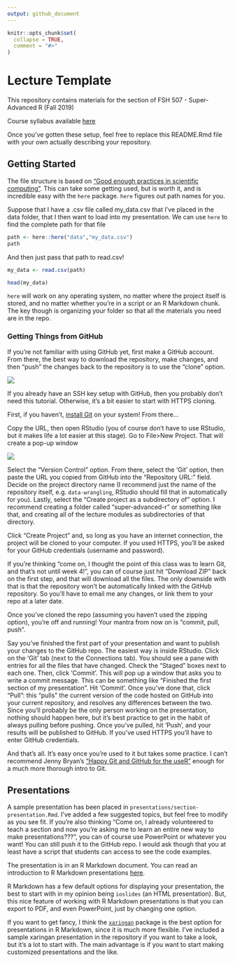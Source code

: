 ```yaml
---
output: github_document
---
```


<!-- README.md is generated from README.Rmd. Please edit that file -->

```r
knitr::opts_chunk$set(
  collapse = TRUE,
  comment = "#>"
)
```
# Lecture Template

This repository contains materials for the <YOUR LECTURE HERE> section of FSH 507 - Super-Advanced R (Fall 2019)

Course syllabus available [here](https://docs.google.com/document/d/1S63IHjNBk8e7St6XcyqhVu98qpuRTUx3DHYqzWKYDys/edit?usp=sharing)

Once you've gotten these setup, feel free to replace this README.Rmd file with your own actually describing your repository. 

## Getting Started

The file structure is based on ["Good enough practices in scientific computing"](https://journals.plos.org/ploscompbiol/article?id=10.1371/journal.pcbi.1005510). This can take some getting used, but is worth it, and is incredible easy with the `here` package. `here` figures out path names for you. 

Suppose that I have a .csv file called my_data.csv that I've placed in the data folder, that I then want to load into my presentation. We can use `here` to find the complete path for that file

```r
path <- here::here("data","my_data.csv")
path
```

And then just pass that path to read.csv!

```r
my_data <- read.csv(path)

head(my_data)
```

`here` will work on any operating system, no matter where the project itself is stored, and no matter whether you're in a script or an R Markdown chunk. The key though is organizing your folder so that all the materials you need are in the repo. 

### Getting Things from GitHub

If you're not familiar with using GitHub yet, first make a GitHub account. From there, the best way to download the repository, make changes, and then "push" the changes back to the repository is to use the "clone" option. 

![](imgs/clone.png)


If you already have an SSH key setup with GitHub, then you probably don't need this tutorial. Otherwise, it's a bit easier to start with HTTPS cloning. 

First, if you haven't, [install Git](https://git-scm.com/book/en/v2/Getting-Started-Installing-Git) on your system! From there...

Copy the URL, then open RStudio (you of course don't have to use RStudio, but it makes life a lot easier at this stage). Go to File>New Project. That will create a pop-up window

![](imgs/newproj.png)

Select the "Version Control" option. From there, select the 'Git' option, then paste the URL you copied from GitHub into the "Repository URL:" field. Decide on the project directory name (I recommend just the name of the repository itself, e.g. `data-wrangling`, RStudio should fill that in automatically for you). Lastly, select the "Create project as a subdirectory of" option. I recommend creating a folder called "super-advanced-r" or something like that, and creating all of the lecture modules as subdirectories of that directory. 

Click "Create Project" and, so long as you have an internet connection, the project will be cloned to your computer. If you used HTTPS, you'll be asked for your GitHub credentials (username and password). 

If you're thinking "come on, I thought the point of this class was to learn Git, and that's not until week 4!", you can of course just hit "Download ZIP" back on the first step, and that will download all the files. The only downside with that is that the repository won't be automatically linked with the GitHub repository. So you'll have to email me any changes, or link them to your repo at a later date. 

Once you've cloned the repo (assuming you haven't used the zipping option), you're off and running! Your mantra from now on is "commit, pull, push". 

Say you've finished the first part of your presentation and want to publish your changes to the GitHub repo. The easiest way is inside RStudio. Click on the 'Git' tab (next to the Connections tab). You should see a pane with entries for all the files that have changed. Check the "Staged" boxes next to each one. Then, click 'Commit'. This will pop up a window that asks you to write a commit message. This can be something like "Finished the first section of my presentation". Hit 'Commit'. Once you've done that, click "Pull": this "pulls" the current version of the code hosted on GitHub into your current repository, and resolves any differences between the two. Since you'll probably be the only person working on the presentation, nothing should happen here, but it's best practice to get in the habit of always pulling before pushing. Once you've pulled, hit 'Push', and your results will be published to GitHub. If you've used HTTPS you'll have to enter GitHub credentials. 

And that's all. It's easy once you're used to it but takes some practice. I can't recommend Jenny Bryan's ["Happy Git and GitHub for the useR"](https://happygitwithr.com/) enough for a much more thorough intro to Git. 


## Presentations

A sample presentation has been placed in `presentations/section-presentation.Rmd`. I've added a few suggested topics, but feel free to modify as you see fit. If you're also thinking "Come on, I already volunteered to teach a section and now you're asking me to learn an entire new way to make presentations???", you can of course use PowerPoint or whatever you want! You can still push it to the GitHub repo. I would ask though that you at least have a script that students can access to see the code examples. 

The presentation is in an R Markdown document. You can read an introduction to R Markdown presentations [here](https://bookdown.org/yihui/rmarkdown/presentations.html).

R Markdown has a few default options for displaying your presentation, the best to start with in my opinion being `ioslides` (an HTML presentation). But, this nice feature of working with R Markdown presentations is that you can export to PDF, and even PowerPoint, just by changing one option. 

If you want to get fancy, I think the [`xaringan`](https://github.com/yihui/xaringan) package is the best option for presentations in R Markdown, since it is much more flexible. I've included a sample xaringan presentation in the repository if you want to take a look, but it's a lot to start with. The main advantage is if you want to start making customized presentations and the like. 
